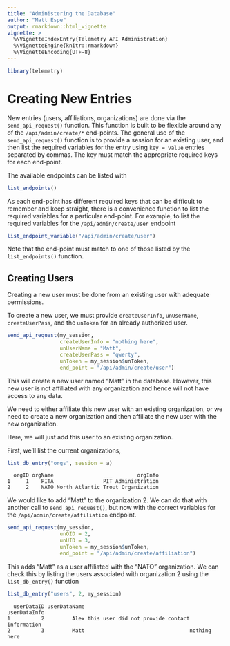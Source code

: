```yaml
---
title: "Administering the Database"
author: "Matt Espe"
output: rmarkdown::html_vignette
vignette: >
  %\VignetteIndexEntry{Telemetry API Administration}
  %\VignetteEngine{knitr::rmarkdown}
  %\VignetteEncoding{UTF-8}
---
```


```r
library(telemetry)
```

# Creating New Entries

New entries (users, affiliations, organizations) are done via the
`send_api_request()` function. This function is built to be flexible
around any of the `/api/admin/create/*` end-points. The general use of
the `send_api_request()` function is to provide a session for an existing
user, and then list the required variables for the entry using `key =
value` entries separated by commas. The key must match the appropriate
required keys for each end-point.

The available endpoints can be listed with

```r
list_endpoints()
```

As each end-point has different required keys that can be difficult to
remember and keep straight, there is a convenience function to list
the required variables for a particular end-point. For example, to
list the required variables for the `/api/admin/create/user` endpoint

```r
list_endpoint_variable("/api/admin/create/user")
```

Note that the end-point must match to one of those listed by the
`list_endpoints()` function.

## Creating Users

Creating a new user must be done from an existing user with adequate
permissions.

To create a new user, we must provide `createUserInfo`, `unUserName`,
`createUserPass`, and the `unToken` for an already authorized user.

```r

send_api_request(my_session,
                 createUserInfo = "nothing here",
                 unUserName = "Matt",
                 createUserPass = "qwerty",
                 unToken = my_session$unToken,
                 end_point = "/api/admin/create/user")
```

This will create a new user named "Matt" in the database. However,
this new user is not affiliated with any organization and hence will
not have access to any data. 

We need to either affiliate this new user with an existing
organization, or we need to create a new organization and then
affiliate the new user with the new organization.

Here, we will just add this user to an existing organization.

First, we'll list the current organizations,

```r
list_db_entry("orgs", session = a)
```
```
  orgID orgName                           orgInfo
1     1    PITA                PIT Administration
2     2    NATO North Atlantic Trout Organization
```

We would like to add "Matt" to the organization 2. We can do that with
another call to `send_api_request()`, but now with the correct variables
for the `/api/admin/create/affiliation` endpoint.

```r
send_api_request(my_session,
                 unOID = 2,
                 unUID = 3,
                 unToken = my_session$unToken,
                 end_point = "/api/admin/create/affiliation")
```

This adds "Matt" as a user affiliated with the "NATO" organization. We
can check this by listing the users associated with organization 2
using the `list_db_entry()` function

```r
list_db_entry("users", 2, my_session)
```

```
  userDataID userDataName                                  userDataInfo
1          2         Alex this user did not provide contact information
2          3         Matt                                  nothing here
```

